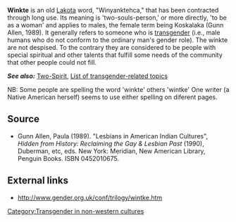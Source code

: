 [[Category:Transgender in non-western cultures]]
'''Winkte''' is an old [[Lakota]] word, "Winyanktehca," that has been contracted through long use. Its meaning is 'two-souls-person,' or more directly, 'to be as a woman' and applies to males, the female term being Koskalaka (Gunn Allen, 1989).  It generally refers to someone who is [[transgender]] (i.e., male humans who do not conform to the ordinary man's gender role). The winkte are not despised. To the contrary they are considered to be people with special spiritual and other talents that fulfill some needs of the community that other people could not fill.  

'''''See also:''''' [[Two-Spirit]], [[List of transgender-related topics]]

NB: Some people are spelling the word 'winkte' others 'wintke' One writer (a Native American herself) seems to use either spelling on diferent pages.

==Source==
*Gunn Allen, Paula (1989). "Lesbians in American Indian Cultures", ''Hidden from History: Reclaiming the Gay & Lesbian Past'' (1990), Duberman, etc, eds. New York: Meridian, New American Library, Penguin Books. ISBN 0452010675. 

== External links ==
*http://www.gender.org.uk/conf/trilogy/wintke.htm

{{msg:stub}}